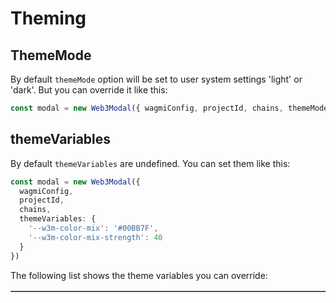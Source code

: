 
# Theming

## ThemeMode

By default `themeMode` option will be set to user system settings 'light' or 'dark'. But you can override it like this:

```ts
const modal = new Web3Modal({ wagmiConfig, projectId, chains, themeMode: 'light' })
```

## themeVariables

By default `themeVariables` are undefined. You can set them like this:

```ts
const modal = new Web3Modal({
  wagmiConfig,
  projectId,
  chains,
  themeVariables: {
    '--w3m-color-mix': '#00BB7F',
    '--w3m-color-mix-strength': 40
  }
})
```

The following list shows the theme variables you can override:

<Table
  headers={['Variable', 'Description', 'Type']}
  data={[
    {
      variable: { code: '--w3m-font-family' },
      description: 'Base font family',
      type: { code: 'string' }
    },
    {
      variable: { code: '--w3m-accent' },
      description: 'Color used for buttons, icons, labels, etc.',
      type: { code: 'string' }
    },
    {
      variable: { code: '--w3m-color-mix' },
      description: 'The color that blends in with the default colors',
      type: { code: 'string' }
    },
    {
      variable: { code: '--w3m-color-mix-strength' },
      description: 'The percentage on how much "--w3m-color-mix" should blend in',
      type: { code: 'number' }
    },
    {
      variable: { code: '--w3m-font-size-master' },
      description: 'The base pixel size for fonts.',
      type: { code: 'string' }
    },
    {
      variable: { code: '--w3m-border-radius-master' },
      description: 'The base border radius for fonts.',
      type: { code: 'string' }
    }
  ]}
/>